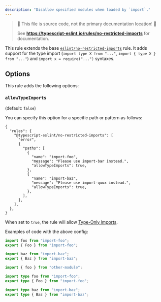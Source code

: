 ```yaml
---
description: "Disallow specified modules when loaded by `import`."
---
```



> 🛑 This file is source code, not the primary documentation location! 🛑
>
> See **https://typescript-eslint.io/rules/no-restricted-imports** for documentation.

This rule extends the base [`eslint/no-restricted-imports`](https://eslint.org/docs/rules/no-restricted-imports) rule. It adds support for the type import (`import type X from "..."`, `import { type X } from "..."`) and `import x = require("...")` syntaxes.

## Options

This rule adds the following options:

### `allowTypeImports`

(default: `false`)

You can specify this option for a specific path or pattern as follows:

```jsonc
{
  "rules": {
    "@typescript-eslint/no-restricted-imports": [
      "error",
      {
        "paths": [
          {
            "name": "import-foo",
            "message": "Please use import-bar instead.",
            "allowTypeImports": true,
          },
          {
            "name": "import-baz",
            "message": "Please use import-quux instead.",
            "allowTypeImports": true,
          },
        ],
      },
    ],
  },
}
```

When set to `true`, the rule will allow [Type-Only Imports](https://www.typescriptlang.org/docs/handbook/release-notes/typescript-3-8.html#type-only-imports-and-export).

Examples of code with the above config:

<Tabs>
<TabItem value="❌ Incorrect">

```ts option='{"paths":[{"name":"import-foo","message":"Please use import-bar instead.","allowTypeImports":true},{"name":"import-baz","message":"Please use import-quux instead.","allowTypeImports":true}]}'
import foo from "import-foo";
export { Foo } from "import-foo";

import baz from "import-baz";
export { Baz } from "import-baz";
```

</TabItem>
<TabItem value="✅ Correct">

```ts option='{"paths":[{"name":"import-foo","message":"Please use import-bar instead.","allowTypeImports":true},{"name":"import-baz","message":"Please use import-quux instead.","allowTypeImports":true}]}'
import { foo } from "other-module";

import type foo from "import-foo";
export type { Foo } from "import-foo";

import type baz from "import-baz";
export type { Baz } from "import-baz";
```

</TabItem>
</Tabs>
